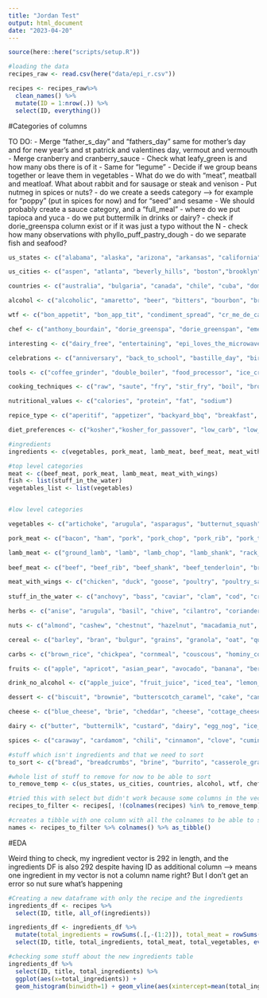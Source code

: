 ```yaml
---
title: "Jordan Test"
output: html_document
date: "2023-04-20"
---
```


```r
source(here::here("scripts/setup.R"))
```

```r
#loading the data
recipes_raw <- read.csv(here("data/epi_r.csv"))

recipes <- recipes_raw%>% 
  clean_names() %>% 
  mutate(ID = 1:nrow(.)) %>%
  select(ID, everything())
```

#Categories of columns

TO DO:
- Merge "father_s_day" and "fathers_day" same for mother's day and for new year's and st patrick and valentines day, vermout and vermouth
- Merge cranberry and cranberry_sauce
- Check what leafy_green is and how many obs there is of it
- Same for "legume"
- Decide if we group beans together or leave them in vegetables
- What do we do with "meat", meatball and meatloaf. What about rabbit and for sausage or steak and venison
- Put nutmeg in spices or nuts?
- do we create a seeds category --> for example for "poppy" (put in spices for now) and for "seed" and sesame
- We should probably create a sauce category, and a "full_meal"
- where do we put tapioca and yuca
- do we put buttermilk in drinks or dairy?
- check if dorie_greenspa column exist or if it was just a typo without the N
- check how many observations with phyllo_puff_pastry_dough
- do we separate fish and seafood?

```r
us_states <- c("alabama", "alaska", "arizona", "arkansas", "california", "colorado", "connecticut", "delaware", "florida", "georgia", "hawaii", "idaho", "illinois", "indiana", "iowa", "kansas", "kentucky", "louisiana", "maine", "maryland", "massachusetts", "michigan", "minnesota", "mississippi", "missouri", "montana", "nebraska", "nevada", "new_hampshire", "new_jersey", "new_mexico", "new_york", "north_carolina", "north_dakota", "ohio", "oklahoma", "oregon", "pennsylvania", "rhode_island", "south_carolina", "south_dakota", "tennessee", "texas", "utah", "vermont", "virginia", "washington", "west_virginia", "wisconsin"," wyoming")

us_cities <- c("aspen", "atlanta", "beverly_hills", "boston","brooklyn", "buffalo", "cambridge", "chicago", "columbus", "costa_mesa", "dallas", "denver", "healdsburg", "hollywood", "houston", "kansas_city", "lancaster", "las_vegas", "london", "los_angeles", "louisville", "miami", "minneapolis", "new_orleans", "pacific_palisades", "paris", "pasadena", "pittsburgh", "portland", "providence", "san_francisco", "santa_monica", "seattle", "st_louis", "washington_dc", "washington_d_c", "westwood", "yonkers")

countries <- c("australia", "bulgaria", "canada", "chile", "cuba", "dominican_republic", "egypt", "england", "france", "germany", "guam", "haiti", "ireland", "island", "israel", "italy", "jamaica", "japan", "mexico", "mezcal", "peru", "philippines", "spain", "switzerland")

alcohol <- c("alcoholic", "amaretto", "beer", "bitters", "bourbon", "brandy", "calvados", "campari", "chambord", "champagne", "chartreuse", "cocktail", "cognac_armagnac", "creme_de_cacao", "digestif", "eau_de_vie", "fortified_wine", "frangelico", "gin", "grand_marnier", "grappa", "kahlua", "kirsch", "liqueur", "margarita", "marsala", "martini", "midori", "pernod", "port", "punch", "red_wine", "rum", "sake", "sangria", "scotch", "sherry", "sparkling_wine", "spirit", "spritzer", "tequila", "triple_sec", "vermout", "vermouth", "vodka", "whiskey", "white_wine", "wine")

wtf <- c("bon_appetit", "bon_app_tit", "condiment_spread", "cr_me_de_cacao", "epi_ushg", "flaming_hot_summer", "frankenrecipe", "harpercollins", "house_garden", "hum...", "kitcken_olympics", "no_meat_no_problem", "parade", "sandwich_theory", "self", "shower", "summ...", "testes_improved", "windsor", "weelicious")

chef <- c("anthony_bourdain", "dorie_greenspa", "dorie_greenspan", "emeril_lagasse", "nancy_silverton", "suzanne_goin")

interesting <- c("dairy_free", "entertaining", "epi_loves_the_microwave", "fall", "friendsgiving", "game", "gourmet", "healthy", "high_fiber", "hors_doeuvre", "hot_drink", "kid_friendly", "kidney_friendly", "low_cal", "low_cholesterol", "microwave", "no_cook", "one_pot_meal", "oscars", "paleo", "peanut_free", "pescatarian", "poker_game_night", "potluck", "quick_easy", "sugar_conscious", "vegetable", "wheat_gluten_free", "winter", "cookbooks", "leftovers")

celebrations <- c("anniversary", "back_to_school", "bastille_day", "birthday", "christmas", "christmas_eve", "cinco_de_mayo", "date", "diwali", "easter", "engagement_party", "family_reunion", "fathers_day", "father_s_day", "fourth_of_july", "graduation", "halloween", "hanukkah", "kentucky_derby", "kwanzaa", "labor_day", "lunar_new_year", "mardi_gras", "mothers_day", "mother_s_day", "new_years_day", "new_year_s_day", "new_year_s_eve", "new_years_eve", "oktoberfest", "party", "passover", "persian_new_year", "purim", "ramadan", "rosh_hashanah_yom_kippur", "shavuot", "st_patricks_day", "st_patrick_s_day", "sukkot", "super_bowl", "thanksgiving", "valentines_day", "valentine_s_day", "wedding")

tools <- c("coffee_grinder", "double_boiler", "food_processor", "ice_cream_machine", "juicer", "mandoline", "mixer", "mortar_and_pestle", "pasta_maker", "ramekin", "skewer", "slow_cooker", "smoker", "wok", "blender", "candy_thermometer", "pressure_cooker")

cooking_techniques <- c("raw", "saute", "fry", "stir_fry", "boil", "broil", "bake", "braise", "chill", "deep_fry")

nutritional_values <- c("calories", "protein", "fat", "sodium")

repice_type <- c("aperitif", "appetizer", "backyard_bbq", "breakfast", "brunch", "dessert", "dinner", "side", "snack")

diet_preferences <- c("kosher","kosher_for_passover", "low_carb", "low_fat", "low_sodium", "low_sugar", "low_no_sugar", "non_alcoholic", "no_sugar_added", "organic", "soy_free", "tree_nut_free", "vegan", "vegetarian")

#ingredients
ingredients <- c(vegetables, pork_meat, lamb_meat, beef_meat, meat_with_wings, stuff_in_the_water, herbs, nuts, cereal, carbs, fruits, drink_no_alcohol, dessert, cheese, dairy, spices)

#top level categories
meat <- c(beef_meat, pork_meat, lamb_meat, meat_with_wings)
fish <- list(stuff_in_the_water)
vegetables_list <- list(vegetables)


#low level categories

vegetables <- c("artichoke", "arugula", "asparagus", "butternut_squash", "bean", "beet", "bell_pepper", "bok_choy", "broccoli", "broccoli_rabe", "brussel_sprout", "cabbage", "capers", "carrot", "cauliflower", "celery", "chard", "chile_pepper", "collard_greens", "corn", "cucumber", "eggplant", "endive", "escarole", "fennel", "garlic", "ginger", "green_bean", "green_onion_scallion", "horseradish", "jerusalem_artichoke", "jicama", "kale", "leafy_green", "leek", "legume", "lentil", "lettuce", "lima_bean", "mushroom", "mustard_greens", "okra", "onion", "parsnip", "pea", "pickles", "poblano", "pumpkin", "radicchio", "radish", "root_vegetable", "rutabaga", "salad", "shallot", "soy", "spinach", "squash", "sugar_snap_pea", "tomatillo", "tomato", "turnip", "watercress", "yellow_squash", "zucchini")

pork_meat <- c("bacon", "ham", "pork", "pork_chop", "pork_rib", "pork_tenderloin", "prosciutto")

lamb_meat <- c("ground_lamb", "lamb", "lamb_chop", "lamb_shank", "rack_of_lamb")
  
beef_meat <- c("beef", "beef_rib", "beef_shank", "beef_tenderloin", "brisket", "ground_beef", "hamburger", "veal")

meat_with_wings <- c("chicken", "duck", "goose", "poultry", "poultry_sausage", "quail", "turkey")
  
stuff_in_the_water <- c("anchovy", "bass", "caviar", "clam", "cod", "crab", "fish", "halibut", "lobster", "mussel", "octopus", "oyster", "salmon", "sardine", "scallop", "seafood", "shellfish", "shrimp", "snapper", "squid", "swordfish", "tilapia", "trout", "tuna")

herbs <- c("anise", "arugula", "basil", "chive", "cilantro", "coriander", "dill", "herb", "lemongrass", "mint", "oregano", "parsley", "rosemary", "sage", "tarragon", "thyme")

nuts <- c("almond", "cashew", "chestnut", "hazelnut", "macadamia_nut", "nut", "peanut", "pecan", "pine_nut", "pistachio", "tree_nut", "walnut")

cereal <- c("barley", "bran", "bulgur", "grains", "granola", "oat", "quinoa", "rye", "whole_wheat")

carbs <- c("brown_rice", "chickpea", "cornmeal", "couscous", "hominy_cornmeal_masa", "orzo", "pasta", "potato", "rice", "semolina", "sweet_potato_yam", "wild_rice")

fruits <- c("apple", "apricot", "asian_pear", "avocado", "banana", "berry", "blackberry", "blueberry", "cantaloupe", "cherry", "citrus", "coconut", "cranberry", "cranberry_sauce", "currant", "dried_fruit", "fig", "fruit", "grape", "grapefruit", "guava", "honeydew", "kiwi", "kumquat", "lemon", "lime", "lingonberry", "lychee", "mango", "melon", "nectarine", "olive", "orange", "papaya", "passion_fruit", "peach", "pear", "persimmon", "pineapple", "plantain", "plum", "pomegranate", "prune", "quince", "raisin", "raspberry", "rhubarb", "strawberry", "tamarind", "tangerine", "tropical_fruit", "watermelon")

drink_no_alcohol <- c("apple_juice", "fruit_juice", "iced_tea", "lemon_juice", "lime_juice", "orange_juice", "pomegranate_juice", "tea")

dessert <- c("biscuit", "brownie", "butterscotch_caramel", "cake", "candy", "chocolate", "cobbler_crumble", "cookie", "cookies", "crepe", "cupcake", "honey", "jam_or_jelly", "maple_syrup", "marshmallow", "muffin","pancake", "pastry", "pie", "smoothie", "sorbet", "souffle_meringue", "waffle")

cheese <- c("blue_cheese", "brie", "cheddar", "cheese", "cottage_cheese", "cream_cheese", "feta", "fontina", "goat_cheese", "gouda", "monterey_jack", "mozzarella", "parmesan", "ricotta", "swiss_cheese")

dairy <- c("butter", "buttermilk", "custard", "dairy", "egg_nog", "ice_cream", "marscarpone", "milk_cream", "sour_cream", "yogurt")

spices <- c("caraway", "cardamom", "chili", "cinnamon", "clove", "cumin", "curry", "hot_pepper", "jalapeno", "marinade", "nutmeg", "paprika", "pepper", "poppy", "saffron", "sesame_oil", "soy_sauce", "spice", "vanilla", "wasabi")

#stuff which isn't ingredients and that we need to sort
to_sort <- c("bread", "breadcrumbs", "brine", "burrito", "casserole_gratin", "coffee", "egg", "flat_bread", "hummus", "iced_coffee", "lasagna", "macaroni_and_cheese", "mayonnaise", "mustard", "noodle", "oatmeal", "omelet",  "peanut_butter", "pizza", "pot_pie", "potato_salad", "quiche", "rose", "salad_dressing", "salsa", "sandwich", "sauce", "soup_stew", "taco", "tart", "tofu", "tortillas", "vinegar", "frittata", "molasses", "sourdough")
```


```r
#whole list of stuff to remove for now to be able to sort 
to_remove_temp <- c(us_states, us_cities, countries, alcohol, wtf, chef, interesting, celebrations, tools, cooking_techniques, nutritional_values, repice_type, diet_preferences, vegetables, pork_meat, lamb_meat, beef_meat, meat_with_wings, stuff_in_the_water, herbs, nuts, cereal, carbs, fruits, drink_no_alcohol, to_sort, dessert, cheese, dairy, spices)

#tried this with select but didn't work because some columns in the vector don't exist in the dataset
recipes_to_filter <- recipes[, !(colnames(recipes) %in% to_remove_temp)]

#creates a tibble with one column with all the colnames to be able to sort ingredients
names <- recipes_to_filter %>% colnames() %>% as_tibble()
```

#EDA

Weird thing to check, my ingredient vector is 292 in length, and the ingredients DF is also 292 despite having ID as additional column --> means one ingredient in my vector is not a column name right? But I don't get an error so nut sure what's happening

```r
#Creating a new dataframe with only the recipe and the ingredients
ingredients_df <- recipes %>% 
  select(ID, title, all_of(ingredients))

ingredients_df <- ingredients_df %>%
  mutate(total_ingredients = rowSums(.[,-(1:2)]), total_meat = rowSums(select(., all_of(meat))), total_vegetables = rowSums(select(., all_of(vegetables)))) %>% 
  select(ID, title, total_ingredients, total_meat, total_vegetables, everything())

#checking some stuff about the new ingredients table
ingredients_df %>% 
  select(ID, title, total_ingredients) %>% 
  ggplot(aes(x=total_ingredients)) + 
  geom_histogram(binwidth=1) + geom_vline(aes(xintercept=mean(total_ingredients)),color="red", linetype="dashed", size=1)
```


